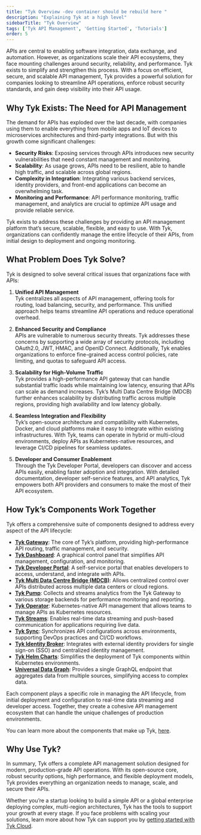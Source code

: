 ```yaml
---
title: "Tyk Overview -dev container should be rebuild here "
description: "Explaining Tyk at a high level"
sidebarTitle: "Tyk Overview"
tags: ['Tyk API Management', 'Getting Started', 'Tutorials']
order: 5
---
```


APIs are central to enabling software integration, data exchange, and automation. However, as organizations scale their API ecosystems, they face mounting challenges around security, reliability, and performance. Tyk exists to simplify and strengthen this process. With a focus on efficient, secure, and scalable API management, Tyk provides a powerful solution for companies looking to streamline API operations, enforce robust security standards, and gain deep visibility into their API usage.

## Why Tyk Exists: The Need for API Management
The demand for APIs has exploded over the last decade, with companies using them to enable everything from mobile apps and IoT devices to microservices architectures and third-party integrations. But with this growth come significant challenges:

- **Security Risks**: Exposing services through APIs introduces new security vulnerabilities that need constant management and monitoring.
- **Scalability**: As usage grows, APIs need to be resilient, able to handle high traffic, and scalable across global regions.
- **Complexity in Integration**: Integrating various backend services, identity providers, and front-end applications can become an overwhelming task.
- **Monitoring and Performance**: API performance monitoring, traffic management, and analytics are crucial to optimize API usage and provide reliable service.

Tyk exists to address these challenges by providing an API management platform that’s secure, scalable, flexible, and easy to use. With Tyk, organizations can confidently manage the entire lifecycle of their APIs, from initial design to deployment and ongoing monitoring.

## What Problem Does Tyk Solve?

Tyk is designed to solve several critical issues that organizations face with APIs:

1. **Unified API Management**  
   Tyk centralizes all aspects of API management, offering tools for routing, load balancing, security, and performance. This unified approach helps teams streamline API operations and reduce operational overhead.

2. **Enhanced Security and Compliance**  
   APIs are vulnerable to numerous security threats. Tyk addresses these concerns by supporting a wide array of security protocols, including OAuth2.0, JWT, HMAC, and OpenID Connect. Additionally, Tyk enables organizations to enforce fine-grained access control policies, rate limiting, and quotas to safeguard API access.

3. **Scalability for High-Volume Traffic**  
   Tyk provides a high-performance API gateway that can handle substantial traffic loads while maintaining low latency, ensuring that APIs can scale as demand increases. Tyk’s Multi Data Centre Bridge (MDCB) further enhances scalability by distributing traffic across multiple regions, providing high availability and low latency globally.

4. **Seamless Integration and Flexibility**  
   Tyk’s open-source architecture and compatibility with Kubernetes, Docker, and cloud platforms make it easy to integrate within existing infrastructures. With Tyk, teams can operate in hybrid or multi-cloud environments, deploy APIs as Kubernetes-native resources, and leverage CI/CD pipelines for seamless updates.

5. **Developer and Consumer Enablement**  
   Through the Tyk Developer Portal, developers can discover and access APIs easily, enabling faster adoption and integration. With detailed documentation, developer self-service features, and API analytics, Tyk empowers both API providers and consumers to make the most of their API ecosystem.

## How Tyk’s Components Work Together

Tyk offers a comprehensive suite of components designed to address every aspect of the API lifecycle:

- **[Tyk Gateway](/docsv2/nightly/tyk-oss-gateway)**: The core of Tyk’s platform, providing high-performance API routing, traffic management, and security.
- **[Tyk Dashboard](/docsv2/nightly/tyk-dashboard)**: A graphical control panel that simplifies API management, configuration, and monitoring.
- **[Tyk Developer Portal](/docsv2/nightly/tyk-developer-portal)**: A self-service portal that enables developers to access, understand, and integrate with APIs.
- **[Tyk Multi Data Centre Bridge (MDCB)](/docsv2/nightly/tyk-multi-data-centre)**: Allows centralized control over APIs distributed across multiple data centers or cloud regions.
- **[Tyk Pump](/docsv2/nightly/tyk-pump)**: Collects and streams analytics from the Tyk Gateway to various storage backends for performance monitoring and reporting.
- **[Tyk Operator](/docsv2/nightly/api-management/automations/operator#what-is-tyk-operator)**: Kubernetes-native API management that allows teams to manage APIs as Kubernetes resources.
- **[Tyk Streams](/docsv2/nightly/api-management/event-driven-apis#)**: Enables real-time data streaming and push-based communication for applications requiring live data.
- **[Tyk Sync](/docsv2/nightly/api-management/automations/sync)**: Synchronizes API configurations across environments, supporting DevOps practices and CI/CD workflows.
- **[Tyk Identity Broker](/docsv2/nightly/api-management/external-service-integration#what-is-tyk-identity-broker-tib)**: Integrates with external identity providers for single sign-on (SSO) and centralized identity management.
- **[Tyk Helm Charts](/docsv2/nightly/product-stack/tyk-charts/overview)**: Simplifies the deployment of Tyk components within Kubernetes environments.
- **[Universal Data Graph](/docsv2/nightly/api-management/data-graph#overview)**: Provides a single GraphQL endpoint that aggregates data from multiple sources, simplifying access to complex data.

Each component plays a specific role in managing the API lifecycle, from initial deployment and configuration to real-time data streaming and developer access. Together, they create a cohesive API management ecosystem that can handle the unique challenges of production environments.

You can learn more about the components that make up Tyk, [here](/docsv2/nightly/tyk-components).

## Why Use Tyk?

In summary, Tyk offers a complete API management solution designed for modern, production-grade API operations. With its open-source core, robust security options, high performance, and flexible deployment models, Tyk provides everything an organization needs to manage, scale, and secure their APIs. 

Whether you’re a startup looking to build a simple API or a global enterprise deploying complex, multi-region architectures, Tyk has the tools to support your growth at every stage. If you face problems with scaling your solutions, learn more about how Tyk can support you by [getting started with Tyk Cloud](/docsv2/nightly/getting-started/create-account).


